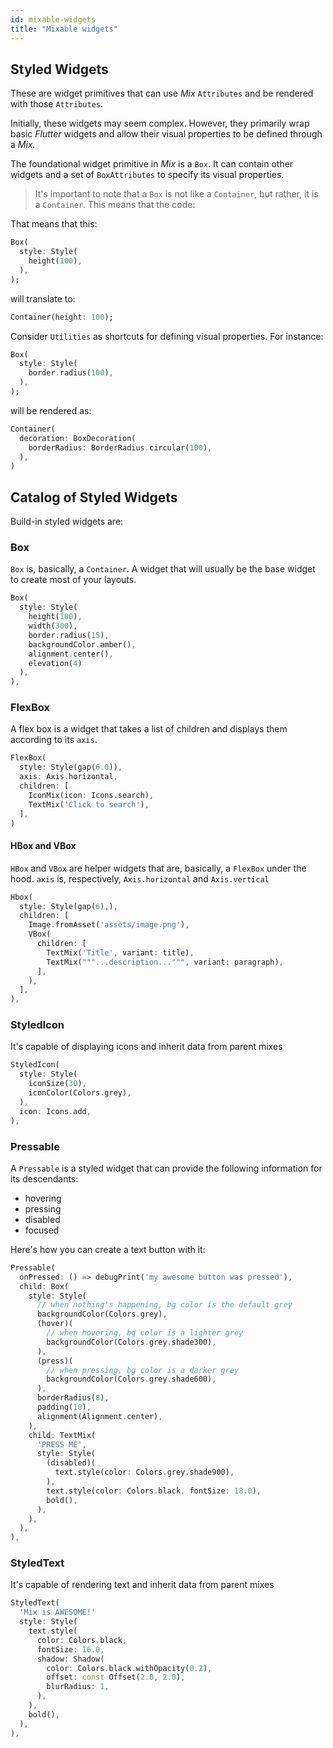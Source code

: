 ```yaml
---
id: mixable-widgets
title: "Mixable widgets"
---
```



## Styled Widgets

These are widget primitives that can use _Mix_ `Attributes` and be rendered with those `Attributes`.

Initially, these widgets may seem complex. However, they primarily wrap basic _Flutter_ widgets and allow their visual properties to be defined through a _Mix._

The foundational widget primitive in _Mix_ is a `Box`. It can contain other widgets and a set of `BoxAttributes` to specify its visual properties.

> It's important to note that a `Box` is not like a `Container`, but rather, it is a `Container`. This means that the code:

That means that this:

```dart
Box(
  style: Style(
    height(100),
  ),
);
```

will translate to:

```dart
Container(height: 100);
```

Consider `Utilities` as shortcuts for defining visual properties. For instance:

```dart
Box(
  style: Style(
    border.radius(100),
  ),
);
```

will be rendered as:

```dart
Container(
  decoration: BoxDecoration(
    borderRadius: BorderRadius.circular(100),
  ),
)
```

## Catalog of Styled Widgets

Build-in styled widgets are:

### Box

`Box` is, basically, a `Container`. A widget that will usually be the base widget to create most of your layouts.

```dart
Box(
  style: Style(
    height(100),
    width(300),
    border.radius(15),
    backgroundColor.amber(),
    alignment.center(),
    elevation(4)
  ),
),
```

### FlexBox

A flex box is a widget that takes a list of children and displays them according to its `axis`.

```dart
FlexBox(
  style: Style(gap(6.0)),
  axis: Axis.horizontal,
  children: [
    IconMix(icon: Icons.search),
    TextMix('Click to search'),
  ],
)
```

#### HBox and VBox

`HBox` and `VBox` are helper widgets that are, basically, a `FlexBox` under the hood. `axis` is, respectively, `Axis.horizontal` and `Axis.vertical`

```dart
Hbox(
  style: Style(gap(6),),
  children: [
    Image.fromAsset('assets/image.png'),
    VBox(
      children: [
        TextMix('Title', variant: title),
        TextMix("""...description...""", variant: paragraph),
      ],
    ),
  ],
),
```

### StyledIcon

It's capable of displaying icons and inherit data from parent mixes

```dart
StyledIcon(
  style: Style(
    iconSize(30),
    iconColor(Colors.grey),
  ),
  icon: Icons.add,
),
```

### Pressable

A `Pressable` is a styled widget that can provide the following information for its descendants:

- hovering
- pressing
- disabled
- focused

Here's how you can create a text button with it:

```dart
Pressable(
  onPressed: () => debugPrint('my awesome button was pressed'),
  child: Box(
    style: Style(
      // when nothing's happening, bg color is the default grey
      backgroundColor(Colors.grey),
      (hover)(
        // when hovering, bg color is a lighter grey
        backgroundColor(Colors.grey.shade300),
      ),
      (press)(
        // when pressing, bg color is a darker grey
        backgroundColor(Colors.grey.shade600),
      ),
      borderRadius(8),
      padding(10),
      alignment(Alignment.center),
    ),
    child: TextMix(
      'PRESS ME',
      style: Style(
        (disabled)(
          text.style(color: Colors.grey.shade900),
        ),
        text.style(color: Colors.black, fontSize: 18.0),
        bold(),
      ),
    ),
  ),
),
```

### StyledText

It's capable of rendering text and inherit data from parent mixes

```dart
StyledText(
  'Mix is AWESOME!'
  style: Style(
    text.style(
      color: Colors.black,
      fontSize: 16.0,
      shadow: Shadow(
        color: Colors.black.withOpacity(0.2),
        offset: const Offset(2.0, 2.0),
        blurRadius: 1,
      ),
    ),
    bold(),
  ),
),
```
